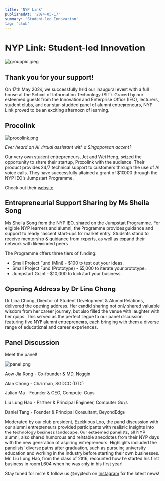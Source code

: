 ```yaml
---
title: 'NYP Link'
publishedAt: '2024-05-17'
summary: 'Student-led Innovation'
tag: 'club'
---
```



# NYP Link: Student-led Innovation

![grouppic.jpeg](/grouppic.jpeg)

## Thank you for your support!

On 17th May 2024, we successfully held our inaugural event with a full house at the School of Information Technology (SIT).  Graced by our esteemed guests from the Innovation and Enterprise Office (IEO), lecturers, student clubs, and our star-studded panel of alumni entrepreneurs, NYP Link proved to be an exciting afternoon of learning.

## Procolink

![procolink.png](https://nyptech.vercel.app/PROCOLINK.png)

*Ever heard an AI virtual assistant with a Singaporean accent?*

Our very own student entrepreneurs, Jet and Wei Heng, seized the opportunity to share their startup, Procolink with the audience. Their product provides 24/7 technical support to customers through the use of AI voice calls. They have successfully attained a grant of $10000 through the NYP IEO’s Jumpstart Programme.

Check out their [website](https://proco.link)

## **Entrepreneurial Support Sharing by Ms Sheila Song**

Ms Sheila Song from the NYP IEO, shared on the Jumpstart Programme. For eligible NYP learners and alumni, the Programme provides guidance and support to ready nascent start-ups for market entry. Students stand to receive mentorship & guidance from experts, as well as expand their network with likeminded peers

The Programme offers three tiers of funding:

- Small Project Fund (Mini) - $100 to test out your ideas.
- Small Project Fund (Prototype) - $5,000 to iterate your prototype.
- Jumpstart Grant - $10,000 to kickstart your business.

## Opening Address by Dr Lina Chong

Dr Lina Chong, Director of Student Development & Alumni Relations, delivered the opening address. Her candid sharing not only shared valuable wisdom from her career journey, but also filled the venue with laughter with her quips. This served as the perfect segue to our panel discussion featuring five NYP alumni entrepreneurs, each bringing with them a diverse range of educational and career experiences.

## Panel Discussion

Meet the panel!

![panel.png](/panel.png)

Aow Jia Rong - Co-founder & MD, Noggin

Alan Chong - Chairman, SGDCC (DTC)

Julian Ma - Founder & CEO, Computer Guys

Liu Lung Hao - Partner & Principal Engineer, Computer Guys

Daniel Tang -  Founder & Principal Consultant, BeyondEdge

Moderated by our club president, Ezekkious Loo, the panel discussion with our alumni entrepreneurs provided participants with realistic insights into the technology business landscape. Our esteemed panelists, all NYP alumni, also shared humorous and relatable anecdotes from their NYP days with the new generation of aspiring entrepreneurs. Highlights included the panelists' diverse paths after graduation, such as pursuing university education and working in the industry before starting their own businesses. Mr. Liu Lung Hao, from the class of 2016, recounted how he started his first business in room L604 when he was only in his first year!

Stay tuned for more & follow us @nyptech on [Instagram](https://nyptech-go.vercel.app/instagram) for the latest news!
